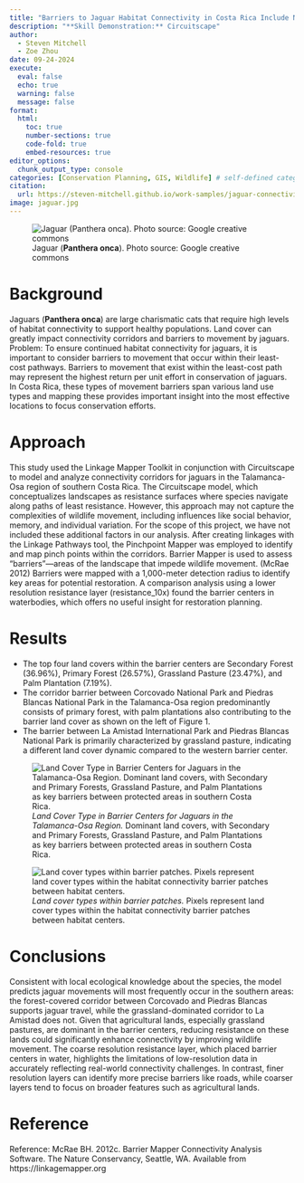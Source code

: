 ```yaml
---
title: "Barriers to Jaguar Habitat Connectivity in Costa Rica Include Natural Forests in Addition to Agriculture"
description: "**Skill Demonstration:** Circuitscape"
author: 
  - Steven Mitchell
  - Zoe Zhou
date: 09-24-2024
execute: 
  eval: false
  echo: true
  warning: false
  message: false
format:
  html:
    toc: true
    number-sections: true
    code-fold: true
    embed-resources: true
editor_options: 
  chunk_output_type: console
categories: [Conservation Planning, GIS, Wildlife] # self-defined categories
citation: 
  url: https://steven-mitchell.github.io/work-samples/jaguar-connectivity/ 
image: jaguar.jpg
---
```


![Jaguar (**Panthera onca**). Photo source: Google creative commons](jaguar.jpg)

# Background

Jaguars (**Panthera onca**) are large charismatic cats that require high levels of habitat connectivity to support healthy populations. Land cover can greatly impact connectivity corridors and barriers to movement by jaguars. Problem: To ensure continued habitat connectivity for jaguars, it is important to consider barriers to movement that occur within their least-cost pathways. Barriers to movement that exist within the least-cost path may represent the highest return per unit effort in conservation of jaguars. In Costa Rica, these types of movement barriers span various land use types and mapping these provides important insight into the most effective locations to focus conservation efforts.

# Approach

This study used the Linkage Mapper Toolkit in conjunction with Circuitscape to model and analyze connectivity corridors for jaguars in the Talamanca-Osa region of southern Costa Rica. The Circuitscape model, which conceptualizes landscapes as resistance surfaces where species navigate along paths of least resistance. However, this approach may not capture the complexities of wildlife movement, including influences like social behavior, memory, and individual variation. For the scope of this project, we have not included these additional factors in our analysis. After creating linkages with the Linkage Pathways tool, the Pinchpoint Mapper was employed to identify and map pinch points within the corridors. Barrier Mapper is used to assess "barriers"—areas of the landscape that impede wildlife movement. (McRae 2012) Barriers were mapped with a 1,000-meter detection radius to identify key areas for potential restoration. A comparison analysis using a lower resolution resistance layer (resistance_10x) found the barrier centers in waterbodies, which offers no useful insight for restoration planning.

# Results

-   The top four land covers within the barrier centers are Secondary Forest (36.96%), Primary Forest (26.57%), Grassland Pasture (23.47%), and Palm Plantation (7.19%).
-   The corridor barrier between Corcovado National Park and Piedras Blancas National Park in the Talamanca-Osa region predominantly consists of primary forest, with palm plantations also contributing to the barrier land cover as shown on the left of Figure 1.
-   The barrier between La Amistad International Park and Piedras Blancas National Park is primarily characterized by grassland pasture, indicating a different land cover dynamic compared to the western barrier center.

::: {layout-ncol="2"}
![*Land Cover Type in Barrier Centers for Jaguars in the Talamanca-Osa Region.* Dominant land covers, with Secondary and Primary Forests, Grassland Pasture, and Palm Plantations as key barriers between protected areas in southern Costa Rica.](fig1.png)

![*Land cover types within barrier patches.* Pixels represent land cover types within the habitat connectivity barrier patches between habitat centers.](fig2.png)
:::

# Conclusions

Consistent with local ecological knowledge about the species, the model predicts jaguar movements will most frequently occur in the southern areas: the forest-covered corridor between Corcovado and Piedras Blancas supports jaguar travel, while the grassland-dominated corridor to La Amistad does not. Given that agricultural lands, especially grassland pastures, are dominant in the barrier centers, reducing resistance on these lands could significantly enhance connectivity by improving wildlife movement. The coarse resolution resistance layer, which placed barrier centers in water, highlights the limitations of low-resolution data in accurately reflecting real-world connectivity challenges. In contrast, finer resolution layers can identify more precise barriers like roads, while coarser layers tend to focus on broader features such as agricultural lands.

# Reference

Reference: McRae BH. 2012c. Barrier Mapper Connectivity Analysis Software. The Nature Conservancy, Seattle, WA. Available from https://linkagemapper.org
